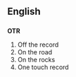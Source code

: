 ==English==
{{wikipedia}}

==={{initialism}}===
'''OTR'''

# Off the record
# On the road
# On the rocks
# One touch record